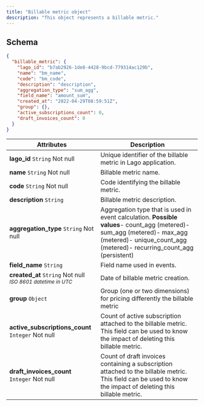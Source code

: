 ```yaml
---
title: "Billable metric object"
description: "This object represents a billable metric."
---
```


## Schema[](#schema "Direct link to heading")

```json
{
  "billable_metric": {
    "lago_id": "b7ab2926-1de8-4428-9bcd-779314ac129b",
    "name": "bm_name",
    "code": "bm_code",
    "description": "description",
    "aggregation_type": "sum_agg",
    "field_name": "amount_sum",
    "created_at": "2022-04-29T08:59:51Z",
    "group": {},
    "active_subscriptions_count": 0,
    "draft_invoices_count": 0
  }
}
```

| Attributes                                                                    | Description                                                                                                                                                                                           |
| ----------------------------------------------------------------------------- | ----------------------------------------------------------------------------------------------------------------------------------------------------------------------------------------------------- |
| **lago_id** `String` Not null                                                 | Unique identifier of the billable metric in Lago application.                                                                                                                                         |
| **name** `String` Not null                                                    | Billable metric name.                                                                                                                                                                                 |
| **code** `String` Not null                                                    | Code identifying the billable metric.                                                                                                                                                                 |
| **description** `String`                                                      | Billable metric description.                                                                                                                                                                          |
| **aggregation_type** `String` Not null                                        | Aggregation type that is used in event calculation. **Possible values**\- count_agg (metered)\- sum_agg (metered)\- max_agg (metered)\- unique_count_agg (metered)\- recurring_count_agg (persistent) |
| **field_name** `String`                                                       | Field name used in events.                                                                                                                                                                            |
| **created_at** `String` Not null<br /> <sub> _ISO 8601 datetime in UTC_</sub> | Date of billable metric creation.                                                                                                                                                                     |
| **group** `Object`                                                            | Group (one or two dimensions) for pricing differently the billable metric                                                                                                                             |
| **active_subscriptions_count** `Integer` Not null                             | Count of active subscription attached to the billable metric. This field can be used to know the impact of deleting this billable metric.                                                             |
| **draft_invoices_count** `Integer` Not null                                   | Count of draft invoices containing a subscription attached to the billable metric. This field can be used to know the impact of deleting this billable metric.                                        |
